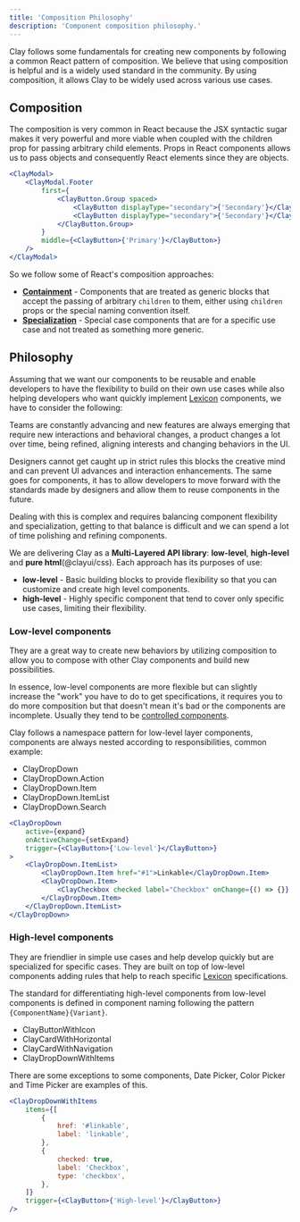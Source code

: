 ```yaml
---
title: 'Composition Philosophy'
description: 'Component composition philosophy.'
---
```


Clay follows some fundamentals for creating new components by following a common React
pattern of composition. We believe that using composition is helpful and is a widely used standard
in the community. By using composition, it allows Clay to be widely used across various use cases.

## Composition

The composition is very common in React because the JSX syntactic sugar makes it very powerful
and more viable when coupled with the children prop for passing arbitrary child elements. Props in
React components allows us to pass objects and consequently React elements since they are objects.

```jsx
<ClayModal>
	<ClayModal.Footer
		first={
			<ClayButton.Group spaced>
				<ClayButton displayType="secondary">{'Secondary'}</ClayButton>
				<ClayButton displayType="secondary">{'Secondary'}</ClayButton>
			</ClayButton.Group>
		}
		middle={<ClayButton>{'Primary'}</ClayButton>}
	/>
</ClayModal>
```

So we follow some of React's composition approaches:

-   [**Containment**](https://reactjs.org/docs/composition-vs-inheritance.html#containment) - Components that are treated as generic blocks that accept the passing of arbitrary `children` to them, either using `children` props or the special naming convention itself.
-   [**Specialization**](https://reactjs.org/docs/composition-vs-inheritance.html#specialization) - Special case components that are for a specific use case and not treated as something more generic.

## Philosophy

Assuming that we want our components to be reusable and enable developers to have the flexibility to build on their own use cases while also helping developers who want quickly implement [Lexicon](https://lexicondesign.io) components, we have to consider the following:

Teams are constantly advancing and new features are always emerging that require new interactions and behavioral changes, a product changes a lot over time, being refined, aligning interests and changing behaviors in the UI.

Designers cannot get caught up in strict rules this blocks the creative mind and can prevent UI advances and interaction enhancements. The same goes for components, it has to allow developers to move forward with the standards made by designers and allow them to reuse components in the future.

Dealing with this is complex and requires balancing component flexibility and specialization, getting to that balance is difficult and we can spend a lot of time polishing and refining components.

We are delivering Clay as a **Multi-Layered API library**: **low-level**, **high-level** and **pure html**(@clayui/css). Each approach has its purposes of use:

-   **low-level** - Basic building blocks to provide flexibility so that you can customize and create high level components.
-   **high-level** - Highly specific component that tend to cover only specific use cases, limiting their flexibility.

### Low-level components

They are a great way to create new behaviors by utilizing composition to allow you to compose with other Clay components and build new possibilities.

In essence, low-level components are more flexible but can slightly increase the "work" you have to do to get specifications, it requires you to do more composition but that doesn't mean it's bad or the components are incomplete. Usually they tend to be [controlled components](https://reactjs.org/docs/forms.html#controlled-components).

Clay follows a namespace pattern for low-level layer components, components are always nested according to responsibilities, common example:

-   ClayDropDown
-   ClayDropDown.Action
-   ClayDropDown.Item
-   ClayDropDown.ItemList
-   ClayDropDown.Search

```jsx
<ClayDropDown
	active={expand}
	onActiveChange={setExpand}
	trigger={<ClayButton>{'Low-level'}</ClayButton>}
>
	<ClayDropDown.ItemList>
		<ClayDropDown.Item href="#1">Linkable</ClayDropDown.Item>
		<ClayDropDown.Item>
			<ClayCheckbox checked label="Checkbox" onChange={() => {}} />
		</ClayDropDown.Item>
	</ClayDropDown.ItemList>
</ClayDropDown>
```

### High-level components

They are friendlier in simple use cases and help develop quickly but are specialized for specific cases. They are built on top of low-level components adding rules that help to reach specific [Lexicon](https://lexicondesign.io) specifications.

The standard for differentiating high-level components from low-level components is defined in component naming following the pattern `{ComponentName}{Variant}`.

-   ClayButtonWithIcon
-   ClayCardWithHorizontal
-   ClayCardWithNavigation
-   ClayDropDownWithItems

<div className="alert alert-warning">
	There are some exceptions to some components, Date Picker, Color Picker and
	Time Picker are examples of this.
</div>

```jsx
<ClayDropDownWithItems
	items={[
		{
			href: '#linkable',
			label: 'linkable',
		},
		{
			checked: true,
			label: 'Checkbox',
			type: 'checkbox',
		},
	]}
	trigger={<ClayButton>{'High-level'}</ClayButton>}
/>
```
